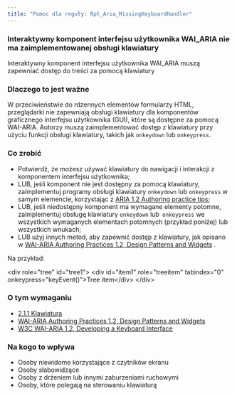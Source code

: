```yaml
---
title: "Pomoc dla reguły: Rpt_Aria_MissingKeyboardHandler"
---
```


<div className="toolHelp">
<Row>
<Column colLg={16} colMd={8} colSm={4} className="toolHead">

### Interaktywny komponent interfejsu użytkownika WAI_ARIA nie ma zaimplementowanej obsługi klawiatury


<div id="locLevel"></div>

Interaktywny komponent interfejsu użytkownika WAI_ARIA muszą zapewniać dostęp do treści za pomocą klawiatury


</Column>
</Row>
<Row>
<Column colLg={11} colMd={5} colSm={4} className="toolMain">

### Dlaczego to jest ważne

W przeciwieństwie do rdzennych elementów formularzy HTML, przeglądarki nie zapewniają obsługi klawiatury dla komponentów graficznego interfejsu użytkownika (GUI), które są dostępne za pomocą WAI-ARIA. Autorzy muszą zaimplementować dostęp z klawiatury przy użyciu funkcji obsługi klawiatury, takich jak `onkeydown` lub `onkeypress`.

<div id="locSnippet"></div>

### Co zrobić

 * Potwierdź, że możesz używać klawiatury do nawigacji i interakcji z komponentem interfejsu użytkownika;
 * LUB, jeśli komponent nie jest dostępny za pomocą klawiatury, zaimplementuj programy obsługi klawiatury `onkeydown` lub `onkeypress` w samym elemencie, korzystając z [ARIA 1.2 Authoring practice tips](https://www.w3.org/TR/wai-aria-practices-1.2);
 * LUB, jeśli niedostępny komponent ma wymagane elementy potomne, zaimplementuj obsługę klawiatury `onkeydown` lub` onkeypress` we wszystkich wymaganych elementach potomnych (przykład poniżej) lub wszystkich wnukach;
 * LUB użyj innych metod, aby zapewnić dostęp z klawiatury, jak opisano w [WAI-ARIA Authoring Practices 1.2, Design Patterns and Widgets](https://www.w3.org/TR/wai-aria-practices-1.2/#aria_ex) . 
  
Na przykład:

<CodeSnippet type="multi" light={true}>&lt;div role="tree" id="tree1"&gt;
    &lt;div id="item1" role="treeitem" tabindex="0" onkeypress="keyEvent()"&gt;Tree item&lt;/div&gt;
&lt;/div&gt;</CodeSnippet>

</Column>
<Column colLg={5} colMd={3} colSm={4} className="toolLeft">

### O tym wymaganiu

* [2.1.1 Klawiatura](https://wcag.lepszyweb.pl/#keyboard)
* [WAI-ARIA Authoring Practices 1.2, Design Patterns and Widgets](https://www.w3.org/TR/wai-aria-practices-1.2/#aria_ex)
* [W3C WAI-ARIA 1.2, Developing a Keyboard Interface](https://www.w3.org/TR/wai-aria-practices-1.2/#keyboard)

### Na kogo to wpływa

 * Osoby niewidome korzystające z czytników ekranu
 * Osoby słabowidzące
 * Osoby z drżeniem lub innymi zaburzeniami ruchowymi
 * Osoby, które polegają na sterowaniu klawiaturą

</Column>
</Row>
</div>

